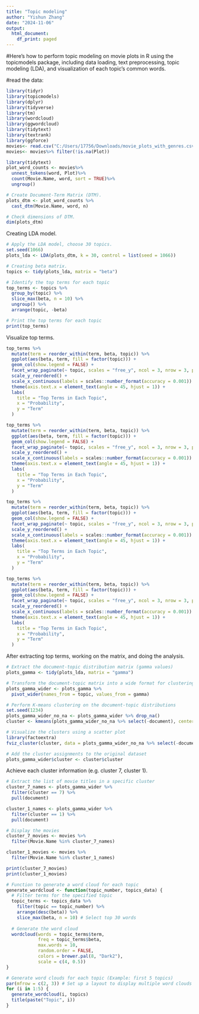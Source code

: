 ---
title: "Topic modeling"
author: "Yishun Zhang"
date: "2024-11-06"
output:
  html_document:
    df_print: paged
---

#Here’s how to perform topic modeling on movie plots in R using the topicmodels package, including data loading, text preprocessing, topic modeling (LDA), and visualization of each topic's common words.

#read the data:
```{r}
library(tidyr)
library(topicmodels)
library(dplyr)
library(tidyverse)
library(tm)
library(wordcloud)
library(ggwordcloud)
library(tidytext)
library(textrank)
library(ggforce)
movies<- read.csv("C:/Users/17756/Downloads/movie_plots_with_genres.csv")
movies<- movies%>% filter(!is.na(Plot))
```

```{r}

library(tidytext)
plot_word_counts <- movies%>%
  unnest_tokens(word, Plot)%>%
  count(Movie.Name, word, sort = TRUE)%>%
  ungroup()

# Create Document-Term Matrix (DTM).
plots_dtm <- plot_word_counts %>%
  cast_dtm(Movie.Name, word, n)

# Check dimensions of DTM.
dim(plots_dtm)
```

Creating LDA model.

```{r}
# Apply the LDA model, choose 30 topics.
set.seed(1066)
plots_lda <- LDA(plots_dtm, k = 30, control = list(seed = 1066))

# Creating beta matrix.
topics <- tidy(plots_lda, matrix = "beta")

# Identify the top terms for each topic
top_terms <- topics %>%
  group_by(topic) %>%
  slice_max(beta, n = 10) %>%
  ungroup() %>%
  arrange(topic, -beta)

# Print the top terms for each topic
print(top_terms)


```

Visualize top terms.

```{r}
top_terms %>%
  mutate(term = reorder_within(term, beta, topic)) %>%
  ggplot(aes(beta, term, fill = factor(topic))) +
  geom_col(show.legend = FALSE) +
  facet_wrap_paginate(~ topic, scales = "free_y", ncol = 3, nrow = 3, page = 1) + 
  scale_y_reordered() +
  scale_x_continuous(labels = scales::number_format(accuracy = 0.001)) +
  theme(axis.text.x = element_text(angle = 45, hjust = 1)) +
  labs(
    title = "Top Terms in Each Topic",
    x = "Probability",
    y = "Term"
  )

top_terms %>%
  mutate(term = reorder_within(term, beta, topic)) %>%
  ggplot(aes(beta, term, fill = factor(topic))) +
  geom_col(show.legend = FALSE) +
  facet_wrap_paginate(~ topic, scales = "free_y", ncol = 3, nrow = 3, page = 2) + 
  scale_y_reordered() +
  scale_x_continuous(labels = scales::number_format(accuracy = 0.001)) +
  theme(axis.text.x = element_text(angle = 45, hjust = 1)) +
  labs(
    title = "Top Terms in Each Topic",
    x = "Probability",
    y = "Term"
  )

top_terms %>%
  mutate(term = reorder_within(term, beta, topic)) %>%
  ggplot(aes(beta, term, fill = factor(topic))) +
  geom_col(show.legend = FALSE) +
  facet_wrap_paginate(~ topic, scales = "free_y", ncol = 3, nrow = 3, page = 3) + 
  scale_y_reordered() +
  scale_x_continuous(labels = scales::number_format(accuracy = 0.001)) +
  theme(axis.text.x = element_text(angle = 45, hjust = 1)) +
  labs(
    title = "Top Terms in Each Topic",
    x = "Probability",
    y = "Term"
  )

top_terms %>%
  mutate(term = reorder_within(term, beta, topic)) %>%
  ggplot(aes(beta, term, fill = factor(topic))) +
  geom_col(show.legend = FALSE) +
  facet_wrap_paginate(~ topic, scales = "free_y", ncol = 3, nrow = 3, page = 4) + 
  scale_y_reordered() +
  scale_x_continuous(labels = scales::number_format(accuracy = 0.001)) +
  theme(axis.text.x = element_text(angle = 45, hjust = 1)) +
  labs(
    title = "Top Terms in Each Topic",
    x = "Probability",
    y = "Term"
  )
```

After extracting top terms, working on the matrix, and doing the analysis.

```{r}
# Extract the document-topic distribution matrix (gamma values)
plots_gamma <- tidy(plots_lda, matrix = "gamma")

# Transform the document-topic matrix into a wide format for clustering
plots_gamma_wider <- plots_gamma %>%
  pivot_wider(names_from = topic, values_from = gamma)

# Perform K-means clustering on the document-topic distributions
set.seed(1234)
plots_gamma_wider_no_na <- plots_gamma_wider %>% drop_na()
cluster <- kmeans(plots_gamma_wider_no_na %>% select(-document), centers = 8)

# Visualize the clusters using a scatter plot
library(factoextra)
fviz_cluster(cluster, data = plots_gamma_wider_no_na %>% select(-document))

# Add the cluster assignments to the original dataset
plots_gamma_wider$cluster <- cluster$cluster

```

Achieve each cluster information (e.g. cluster 7, cluster 1).

```{r}
# Extract the list of movie titles in a specific cluster
cluster_7_names <- plots_gamma_wider %>%
  filter(cluster == 7) %>%
  pull(document)

cluster_1_names <- plots_gamma_wider %>%
  filter(cluster == 1) %>%
  pull(document)

# Display the movies
cluster_7_movies <- movies %>%
  filter(Movie.Name %in% cluster_7_names)

cluster_1_movies <- movies %>%
  filter(Movie.Name %in% cluster_1_names)

print(cluster_7_movies)
print(cluster_1_movies)
```

```{r}
# Function to generate a word cloud for each topic
generate_wordcloud <- function(topic_number, topics_data) {
  # Filter terms for the specified topic
  topic_terms <- topics_data %>%
    filter(topic == topic_number) %>%
    arrange(desc(beta)) %>%
    slice_max(beta, n = 10) # Select top 30 words
  
  # Generate the word cloud
  wordcloud(words = topic_terms$term,
            freq = topic_terms$beta,
            max.words = 10,
            random.order = FALSE,
            colors = brewer.pal(8, "Dark2"),
            scale = c(4, 0.5))
}

# Generate word clouds for each topic (Example: first 5 topics)
par(mfrow = c(2, 3)) # Set up a layout to display multiple word clouds
for (i in 1:5) {
  generate_wordcloud(i, topics)
  title(paste("Topic", i))
}
```










